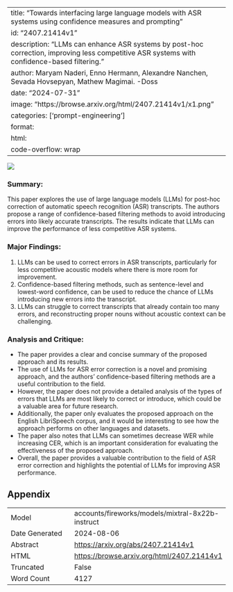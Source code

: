 
---
title: "Towards interfacing large language models with ASR systems using confidence measures and prompting"
id: "2407.21414v1"
description: "LLMs can enhance ASR systems by post-hoc correction, improving less competitive ASR systems with confidence-based filtering."
author: Maryam Naderi, Enno Hermann, Alexandre Nanchen, Sevada Hovsepyan, Mathew Magimai. -Doss
date: "2024-07-31"
image: "https://browse.arxiv.org/html/2407.21414v1/x1.png"
categories: ['prompt-engineering']
format:
  html:
    code-overflow: wrap
---

![](https://browse.arxiv.org/html/2407.21414v1/x1.png)

### Summary:

This paper explores the use of large language models (LLMs) for post-hoc correction of automatic speech recognition (ASR) transcripts. The authors propose a range of confidence-based filtering methods to avoid introducing errors into likely accurate transcripts. The results indicate that LLMs can improve the performance of less competitive ASR systems.

### Major Findings:

1. LLMs can be used to correct errors in ASR transcripts, particularly for less competitive acoustic models where there is more room for improvement.
2. Confidence-based filtering methods, such as sentence-level and lowest-word confidence, can be used to reduce the chance of LLMs introducing new errors into the transcript.
3. LLMs can struggle to correct transcripts that already contain too many errors, and reconstructing proper nouns without acoustic context can be challenging.

### Analysis and Critique:

* The paper provides a clear and concise summary of the proposed approach and its results.
* The use of LLMs for ASR error correction is a novel and promising approach, and the authors' confidence-based filtering methods are a useful contribution to the field.
* However, the paper does not provide a detailed analysis of the types of errors that LLMs are most likely to correct or introduce, which could be a valuable area for future research.
* Additionally, the paper only evaluates the proposed approach on the English LibriSpeech corpus, and it would be interesting to see how the approach performs on other languages and datasets.
* The paper also notes that LLMs can sometimes decrease WER while increasing CER, which is an important consideration for evaluating the effectiveness of the proposed approach.
* Overall, the paper provides a valuable contribution to the field of ASR error correction and highlights the potential of LLMs for improving ASR performance.

## Appendix

|          |          |
|----------|----------|
| Model     | accounts/fireworks/models/mixtral-8x22b-instruct       |
| Date Generated     | 2024-08-06       |
| Abstract | [https://arxiv.org/abs/2407.21414v1](https://arxiv.org/abs/2407.21414v1)        |
| HTML     | [https://browse.arxiv.org/html/2407.21414v1](https://browse.arxiv.org/html/2407.21414v1)       |
| Truncated       | False       |
| Word Count       | 4127       |